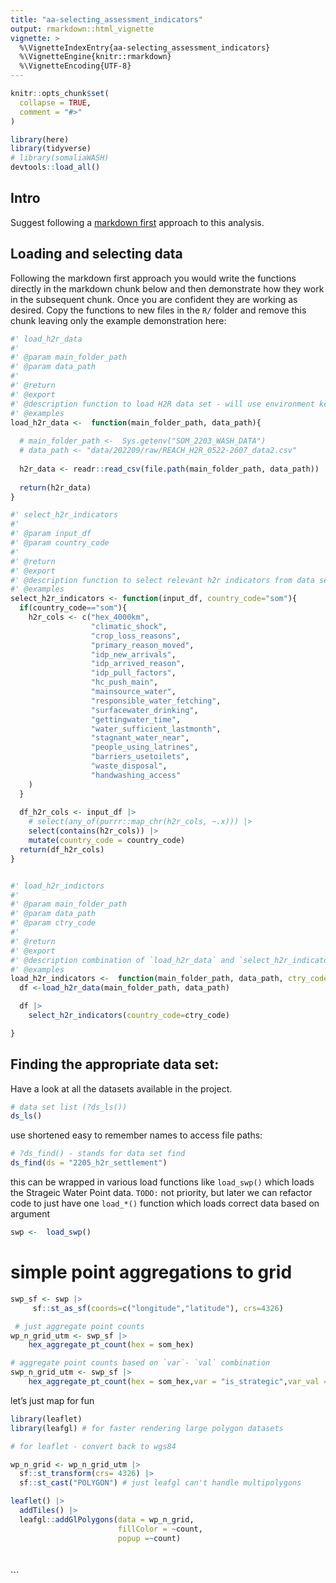 ```yaml
---
title: "aa-selecting_assessment_indicators"
output: rmarkdown::html_vignette
vignette: >
  %\VignetteIndexEntry{aa-selecting_assessment_indicators}
  %\VignetteEngine{knitr::rmarkdown}
  %\VignetteEncoding{UTF-8}
---
```


```r
knitr::opts_chunk$set(
  collapse = TRUE,
  comment = "#>"
)
```

```r
library(here)
library(tidyverse)
# library(somaliaWASH)
devtools::load_all()
```

## Intro
Suggest following a [markdown first](https://rtask.thinkr.fr/when-development-starts-with-documentation/) approach to this analysis.

## Loading and selecting data

Following the markdown first approach you would write the functions directly in the markdown chunk below and then demonstrate how they work in the subsequent chunk. Once you are confident they are working as desired. Copy the functions to new files in the `R/` folder and remove this chunk leaving only the example demonstration here:

```r

#' load_h2r_data
#'
#' @param main_folder_path 
#' @param data_path 
#'
#' @return
#' @export
#' @description function to load H2R data set - will use environment key to specify base data directory
#' @examples
load_h2r_data <-  function(main_folder_path, data_path){
  
  # main_folder_path <-  Sys.getenv("SOM_2203_WASH_DATA")
  # data_path <- "data/202209/raw/REACH_H2R_0522-2607_data2.csv"
  
  h2r_data <- readr::read_csv(file.path(main_folder_path, data_path))
  
  return(h2r_data)
}

#' select_h2r_indicators
#'
#' @param input_df 
#' @param country_code 
#'
#' @return
#' @export
#' @description function to select relevant h2r indicators from data set
#' @examples
select_h2r_indicators <- function(input_df, country_code="som"){
  if(country_code=="som"){
    h2r_cols <- c("hex_4000km",
                  "climatic_shock",
                  "crop_loss_reasons",
                  "primary_reason_moved",
                  "idp_new_arrivals",
                  "idp_arrived_reason",
                  "idp_pull_factors",
                  "hc_push_main",
                  "mainsource_water",
                  "responsible_water_fetching",
                  "surfacewater_drinking",
                  "gettingwater_time",
                  "water_sufficient_lastmonth",
                  "stagnant_water_near",
                  "people_using_latrines",
                  "barriers_usetoilets",
                  "waste_disposal",
                  "handwashing_access"
    )
  }
  
  df_h2r_cols <- input_df |>
    # select(any_of(purrr::map_chr(h2r_cols, ~.x))) |>
    select(contains(h2r_cols)) |>
    mutate(country_code = country_code)
  return(df_h2r_cols)
}


#' load_h2r_indictors
#'
#' @param main_folder_path 
#' @param data_path 
#' @param ctry_code 
#'
#' @return
#' @export
#' @description combination of `load_h2r_data` and `select_h2r_indicators` to quicky load only data with only relelvant indicators
#' @examples
load_h2r_indicators <-  function(main_folder_path, data_path, ctry_code="som"){
  df <-load_h2r_data(main_folder_path, data_path)

  df |>
    select_h2r_indicators(country_code=ctry_code)

}

```


## Finding the appropriate data set:

Have a look at all the datasets available in the project.

```r

# data set list (?ds_ls())
ds_ls()

```

use shortened easy to remember names to access file paths:

```r
# ?ds_find() - stands for data set find
ds_find(ds = "2205_h2r_settlement")

```


this can be wrapped in various load functions like `load_swp()` which loads the Strageic Water Point data.
`TODO:` not priority, but later we can refactor code to just have one `load_*()` function which loads correct data based on argument
```r

swp <-  load_swp()
```



# simple point aggregations to grid


```r

swp_sf <- swp |>
     sf::st_as_sf(coords=c("longitude","latitude"), crs=4326)

 # just aggregate point counts
wp_n_grid_utm <- swp_sf |>
    hex_aggregate_pt_count(hex = som_hex)

# aggregate point counts based on `var`- `val` combination
swp_n_grid_utm <- swp_sf |>
    hex_aggregate_pt_count(hex = som_hex,var = "is_strategic",var_val = "yes")

```

let's just map for fun
```r
library(leaflet)
library(leafgl) # for faster rendering large polygon datasets

# for leaflet - convert back to wgs84

wp_n_grid <- wp_n_grid_utm |> 
  sf::st_transform(crs= 4326) |> 
  sf::st_cast("POLYGON") # just leafgl can't handle multipolygons

leaflet() |> 
  addTiles() |> 
  leafgl::addGlPolygons(data = wp_n_grid,
                        fillColor = ~count,
                        popup =~count) 
  



```


```
